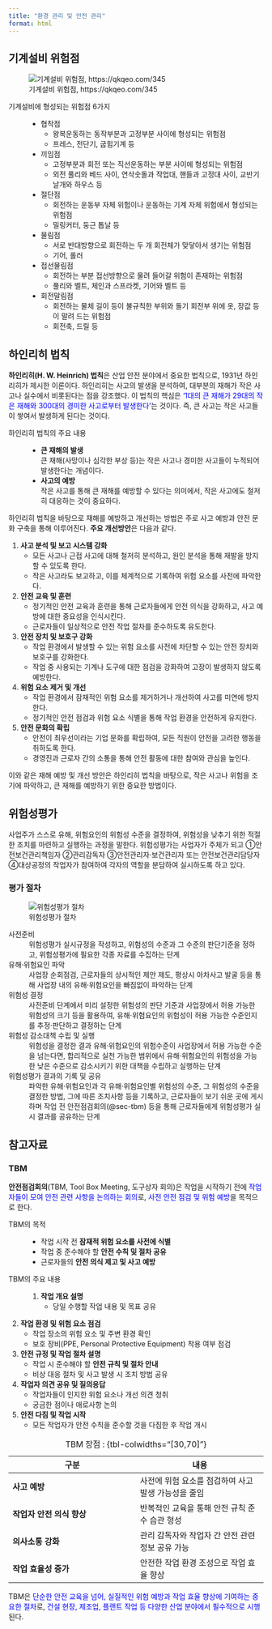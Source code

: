 ```yaml
---
title: "환경 관리 및 안전 관리"
format: html
---
```


## 기계설비 위험점

:::{.callout-tip icon=false title="기출: 115-1-9"}
:::

![기계설비 위험점, https://qkqeo.com/345](https://img1.daumcdn.net/thumb/R800x0/?scode=mtistory2&fname=https%3A%2F%2Fblog.kakaocdn.net%2Fdn%2F7FJ6J%2Fbtrvdwbe0tV%2FcvpMO5e4vgwk8vw12bNu5k%2Fimg.jpg)

기계설비에 형성되는 위험점 6가지
: - 협착점
        - 왕복운동하는 동작부분과 고정부분 사이에 형성되는 위험점
        - 프레스, 전단기, 굽힘기계 등
- 끼임점
        - 고정부분과 회전 또는 직선운동하는 부분 사이에 형성되는 위험점
        - 외전 풀리와 베드 사이, 연삭숫돌과 작업대, 핸들과 고정대 사이, 교반기 날개와 하우스 등
- 절단점
        - 회전하는 운동부 자체 위험이나 운동하는 기계 자체 위험에서 형성되는 위험점
        - 밀링커터, 둥근 톱날 등
- 물림점
        - 서로 반대방향으로 회전하는 두 개 회전체가 맞닿아서 생기는 위험점
        - 기어, 롤러
- 접선물림점
        - 회전하는 부분 접선방향으로 물려 들어갈 위험이 존재하는 위험점
        - 풀리와 벨트, 체인과 스프라켓, 기어와 벨트 등
- 회전말림점
        - 회전하는 물체 길이 등이 불규칙한 부위와 돌기 회전부 위에 옷, 장값 등이 말려 드는 위험점
        - 회전축, 드릴 등

## 하인리히 법칙

:::{.callout-tip icon=false title="기출: 127-1-3"}
:::

**하인리히(H. W. Heinrich) 법칙**은 산업 안전 분야에서 중요한 법칙으로, 1931년 하인리히가 제시한 이론이다. 하인리히는 사고의 발생을 분석하여, 대부분의 재해가 작은 사고나 실수에서 비롯된다는 점을 강조했다. 이 법칙의 핵심은 <font color="blue">'1대의 큰 재해가 29대의 작은 재해와 300대의 경미한 사고로부터 발생한다'</font>는 것이다. 즉, 큰 사고는 작은 사고들이 쌓여서 발생하게 된다는 것이다.

하인리히 법칙의 주요 내용
: 
- **큰 재해의 발생**  
  큰 재해(사망이나 심각한 부상 등)는 작은 사고나 경미한 사고들이 누적되어 발생한다는 개념이다.
- **사고의 예방**  
  작은 사고를 통해 큰 재해를 예방할 수 있다는 의미에서, 작은 사고에도 철저히 대응하는 것이 중요하다.

하인리히 법칙을 바탕으로 재해를 예방하고 개선하는 방법은 주로 사고 예방과 안전 문화 구축을 통해 이루어진다. **주요 개선방안**은 다음과 같다.

1. **사고 분석 및 보고 시스템 강화**
   - 모든 사고나 근접 사고에 대해 철저히 분석하고, 원인 분석을 통해 재발을 방지할 수 있도록 한다.
   - 작은 사고라도 보고하고, 이를 체계적으로 기록하여 위험 요소를 사전에 파악한다.

2. **안전 교육 및 훈련**
   - 정기적인 안전 교육과 훈련을 통해 근로자들에게 안전 의식을 강화하고, 사고 예방에 대한 중요성을 인식시킨다.
   - 근로자들이 일상적으로 안전 작업 절차를 준수하도록 유도한다.

3. **안전 장치 및 보호구 강화**
   - 작업 환경에서 발생할 수 있는 위험 요소를 사전에 차단할 수 있는 안전 장치와 보호구를 강화한다.
   - 작업 중 사용되는 기계나 도구에 대한 점검을 강화하여 고장이 발생하지 않도록 예방한다.

4. **위험 요소 제거 및 개선**
   - 작업 환경에서 잠재적인 위험 요소를 제거하거나 개선하여 사고를 미연에 방지한다.
   - 정기적인 안전 점검과 위험 요소 식별을 통해 작업 환경을 안전하게 유지한다.

5. **안전 문화의 확립**
   - 안전이 최우선이라는 기업 문화를 확립하여, 모든 직원이 안전을 고려한 행동을 취하도록 한다.
   - 경영진과 근로자 간의 소통을 통해 안전 활동에 대한 참여와 관심을 높인다.

이와 같은 재해 예방 및 개선 방안은 하인리히 법칙을 바탕으로, 작은 사고나 위험을 조기에 파악하고, 큰 재해를 예방하기 위한 중요한 방법이다.

## 위험성평가

사업주가 스스로 유해, 위험요인의 위험성 수준을 결정하여, 위험성을 낮추기 위한 적절한 조치를 마련하고 실행하는 과정을 말한다. 위험성평가는 사업자가 주체가 되고 ①안전보건관리책임자 ②관리감독자 ③안전관리자·보건관리자 또는 안전보건관리담당자 ④대상공정의 작업자가 참여하여 각자의 역할을 분담하여 실시하도록 하고 있다. 

### 평가 절차

![위험성평가 절차](https://www.kosha.or.kr/_res/kosha/img/sub/rskassessment01_20231005.jpg)

사전준비
: 위험성평가 실시규정을 작성하고, 위험성의 수준과 그 수준의 판단기준을 정하고, 위험성평가에 필요한 각종 자료를 수집하는 단계

유해·위험요인 파악 
: 사업장 순회점검, 근로자들의 상시적인 제안 제도, 평상시 아차사고 발굴 등을 통해 사업장 내의 유해·위험요인을 빠짐없이 파악하는 단계

위험성 결정 
: 사전준비 단계에서 미리 설정한 위험성의 판단 기준과 사업장에서 허용 가능한 위험성의 크기 등을 활용하여, 유해·위험요인의 위험성이 허용 가능한 수준인지를 추정·판단하고 결정하는 단계

위험성 감소대책 수립 및 실행 
: 위험성을 결정한 결과 유해·위험요인의 위험수준이 사업장에서 허용 가능한 수준을 넘는다면, 합리적으로 실천 가능한 범위에서 유해·위험요인의 위험성을 가능한 낮은 수준으로 감소시키기 위한 대책을 수립하고 실행하는 단계

위험성평가 결과의 기록 및 공유 
: 파악한 유해·위험요인과 각 유해·위험요인별 위험성의 수준, 그 위험성의 수준을 결정한 방법, 그에 따른 조치사항 등을 기록하고, 근로자들이 보기 쉬운 곳에 게시하며 작업 전 안전점검회의(@sec-tbm) 등을 통해 근로자들에게 위험성평가 실시 결과를 공유하는 단계

## 참고자료 {#sec-ref-0604}

### TBM {#sec-tbm} 

**안전점검회의**(TBM, Tool Box Meeting, 도구상자 회의)은 작업을 시작하기 전에 <font color="blue">작업자들이 모여 안전 관련 사항을 논의하는 회의</font>로, <font color="blue">사전 안전 점검 및 위험 예방</font>을 목적으로 한다.  

TBM의 목적  
:   - 작업 시작 전 **잠재적 위험 요소를 사전에 식별**  
    - 작업 중 준수해야 할 **안전 수칙 및 절차 공유**  
    - 근로자들의 **안전 의식 제고 및 사고 예방**  

TBM의 주요 내용  
: 1. **작업 개요 설명**  
   - 당일 수행할 작업 내용 및 목표 공유  
  
  2. **작업 환경 및 위험 요소 점검**  
     - 작업 장소의 위험 요소 및 주변 환경 확인  
     - 보호 장비(PPE, Personal Protective Equipment) 착용 여부 점검  
  
  3. **안전 규정 및 작업 절차 설명**  
     - 작업 시 준수해야 할 **안전 규칙 및 절차 안내**  
     - 비상 대응 절차 및 사고 발생 시 조치 방법 공유  
  
  4. **작업자 의견 공유 및 질의응답**  
     - 작업자들이 인지한 위험 요소나 개선 의견 청취  
     - 궁금한 점이나 애로사항 논의  
  
  5. **안전 다짐 및 작업 시작**  
     - 모든 작업자가 안전 수칙을 준수할 것을 다짐한 후 작업 개시  

| 구분 | 내용 |
|------|------|
| **사고 예방** | 사전에 위험 요소를 점검하여 사고 발생 가능성을 줄임 |
| **작업자 안전 의식 향상** | 반복적인 교육을 통해 안전 규칙 준수 습관 형성 |
| **의사소통 강화** | 관리 감독자와 작업자 간 안전 관련 정보 공유 가능 |
| **작업 효율성 증가** | 안전한 작업 환경 조성으로 작업 효율 향상 |
: TBM 장점 : {tbl-colwidths="[30,70]"}  

TBM은 <font color="blue">단순한 안전 교육을 넘어, 실질적인 위험 예방과 작업 효율 향상에 기여하는 중요한 절차</font>로, <font color="blue">건설 현장, 제조업, 플랜트 작업 등 다양한 산업 분야에서 필수적으로 시행</font>된다.
